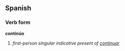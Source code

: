 ==Spanish==
===Verb form===
'''continúo'''

# ''first-person singular indicative present of [[continuar]]''